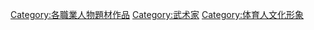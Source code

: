 [[Category:各職業人物題材作品|Category:各職業人物題材作品]]
[[Category:武术家|Category:武术家]]
[[Category:体育人文化形象|Category:体育人文化形象]]